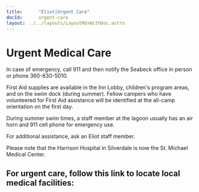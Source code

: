 ```yaml
---
title:      "Eliot|Urgent Care"
docId:      urgent-care
layout: ../../layouts/LayoutMdxWithDoc.astro
---
```


# Urgent Medical Care

In case of emergency, call 911 and then notify the Seabeck office in person or phone 360-830-5010. 

First Aid supplies are available in the Inn Lobby, children's program areas, and on the 
swim dock (during summer). Fellow campers who have volunteered for First Aid 
assistance will be identified at the all-camp orientation on the first day. 

During summer swim times, a staff member at the lagoon usually has an air horn 
and 911 cell phone for emergency use. 

For additional assistance, ask an Eliot staff member. 

Please note that the Harrison Hospital in Silverdale is now the St. Michael Medical Center.

## For urgent care, follow this link to locate local medical facilities: